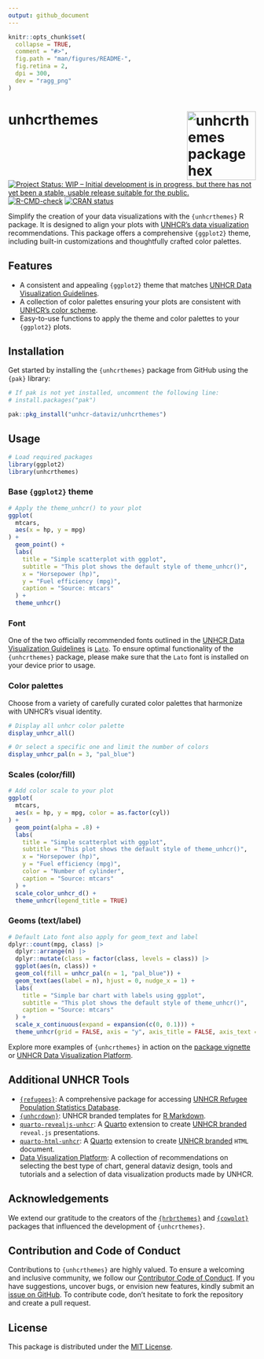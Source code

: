 ```yaml
---
output: github_document
---
```


<!-- README.md is generated from README.Rmd. Please edit that file -->

```r
knitr::opts_chunk$set(
  collapse = TRUE,
  comment = "#>",
  fig.path = "man/figures/README-",
  fig.retina = 2,
  dpi = 300,
  dev = "ragg_png"
)
```

# unhcrthemes <img src='man/figures/logo.svg' align="right" alt="unhcrthemes package hex sticker" width="140" />

<!-- badges: start -->
[![Project Status: WIP – Initial development is in progress, but there has not yet been a stable, usable release suitable for the public.](https://www.repostatus.org/badges/latest/wip.svg)](https://www.repostatus.org/#wip)
[![R-CMD-check](https://github.com/unhcr-dataviz/unhcrthemes/actions/workflows/R-CMD-check.yaml/badge.svg)](https://github.com/unhcr-dataviz/unhcrthemes/actions/workflows/R-CMD-check.yaml)
[![CRAN status](https://www.r-pkg.org/badges/version/unhcrthemes)](https://CRAN.R-project.org/package=unhcrthemes)
<!-- badges: end -->

Simplify the creation of your data visualizations with the `{unhcrthemes}` R package. It is designed to align your plots with [UNHCR's data visualization](https://dataviz.unhcr.org/general_guidance/) recommendations. This package offers a comprehensive `{ggplot2}` theme, including built-in customizations and thoughtfully crafted color palettes.

## Features

- A consistent and appealing `{ggplot2}` theme that matches [UNHCR Data Visualization Guidelines](https://dataviz.unhcr.org/general_guidance/).
- A collection of color palettes ensuring your plots are consistent with [UNHCR's color scheme](https://dataviz.unhcr.org/general_guidance/).
- Easy-to-use functions to apply the theme and color palettes to your `{ggplot2}` plots.

## Installation

Get started by installing the `{unhcrthemes}` package from GitHub using the `{pak}` library:

```r
# If pak is not yet installed, uncomment the following line:
# install.packages("pak")

pak::pkg_install("unhcr-dataviz/unhcrthemes")
```

## Usage

```r
# Load required packages
library(ggplot2)
library(unhcrthemes)
```

### Base `{ggplot2}` theme

```r
# Apply the theme_unhcr() to your plot
ggplot(
  mtcars,
  aes(x = hp, y = mpg)
) +
  geom_point() +
  labs(
    title = "Simple scatterplot with ggplot",
    subtitle = "This plot shows the default style of theme_unhcr()",
    x = "Horsepower (hp)",
    y = "Fuel efficiency (mpg)",
    caption = "Source: mtcars"
  ) +
  theme_unhcr()
```

### Font

One of the two officially recommended fonts outlined in the [UNHCR Data Visualization Guidelines](https://dataviz.unhcr.org/general_guidance/) is [`Lato`](https://fonts.google.com/specimen/Lato). To ensure optimal functionality of the `{unhcrthemes}` package, please make sure that the `Lato` font is installed on your device prior to usage.

### Color palettes

Choose from a variety of carefully curated color palettes that harmonize with UNHCR's visual identity.

```r
# Display all unhcr color palette
display_unhcr_all()
```

```r
# Or select a specific one and limit the number of colors
display_unhcr_pal(n = 3, "pal_blue")
```

### Scales (color/fill)

```r
# Add color scale to your plot
ggplot(
  mtcars,
  aes(x = hp, y = mpg, color = as.factor(cyl))
) +
  geom_point(alpha = .8) +
  labs(
    title = "Simple scatterplot with ggplot",
    subtitle = "This plot shows the default style of theme_unhcr()",
    x = "Horsepower (hp)",
    y = "Fuel efficiency (mpg)",
    color = "Number of cylinder",
    caption = "Source: mtcars"
  ) +
  scale_color_unhcr_d() +
  theme_unhcr(legend_title = TRUE)
```

### Geoms (text/label)

```r
# Default Lato font also apply for geom_text and label
dplyr::count(mpg, class) |>
  dplyr::arrange(n) |>
  dplyr::mutate(class = factor(class, levels = class)) |>
  ggplot(aes(n, class)) +
  geom_col(fill = unhcr_pal(n = 1, "pal_blue")) +
  geom_text(aes(label = n), hjust = 0, nudge_x = 1) +
  labs(
    title = "Simple bar chart with labels using ggplot",
    subtitle = "This plot shows the default style of theme_unhcr()",
    caption = "Source: mtcars"
  ) +
  scale_x_continuous(expand = expansion(c(0, 0.1))) +
  theme_unhcr(grid = FALSE, axis = "y", axis_title = FALSE, axis_text = "y")
```

Explore more examples of `{unhcrthemes}` in action on the [package vignette](https://unhcr-dataviz.github.io/unhcrthemes/articles/intro-unhcrthemes.html) or [UNHCR Data Visualization Platform](https://dataviz.unhcr.org/tools/r/).

## Additional UNHCR Tools

- [`{refugees}`](https://github.com/PopulationStatistics/refugees): A comprehensive package for accessing [UNHCR Refugee Population Statistics Database](https://www.unhcr.org/refugee-statistics/download/).
- [`{unhcrdown}`](https://github.com/unhcr-dataviz/unhcrdown): UNHCR branded templates for [R Markdown](https://rmarkdown.rstudio.com/).
- [`quarto-revealjs-unhcr`](https://github.com/unhcr-dataviz/quarto-revealjs-unhcr): A [Quarto](https://quarto.org/) extension to create [UNHCR branded](https://www.unhcr.org/brand) `reveal.js` presentations.
- [`quarto-html-unhcr`](https://github.com/unhcr-dataviz/quarto-html-unhcr): A [Quarto](https://quarto.org/) extension to create [UNHCR branded](https://www.unhcr.org/brand) `HTML` document.
- [Data Visualization Platform](https://dataviz.unhcr.org/): A collection of recommendations on selecting the best type of chart, general dataviz design, tools and tutorials and a selection of data visualization products made by UNHCR.

## Acknowledgements

We extend our gratitude to the creators of the [`{hrbrthemes}`](https://github.com/hrbrmstr/hrbrthemes) and [`{cowplot}`](https://github.com/wilkelab/cowplot/) packages that influenced the development of `{unhcrthemes}`.

## Contribution and Code of Conduct

Contributions to `{unhcrthemes}` are highly valued. To ensure a welcoming and inclusive community, we follow our [Contributor Code of Conduct](https://contributor-covenant.org/version/2/0/CODE_OF_CONDUCT.html). If you have suggestions, uncover bugs, or envision new features, kindly submit an [issue on GitHub](https://github.com/unhcr-dataviz/unhcrthemes/issues). To contribute code, don't hesitate to fork the repository and create a pull request.

## License

This package is distributed under the [MIT License](https://github.com/unhcr-dataviz/unhcrthemes/blob/master/LICENSE.md).
